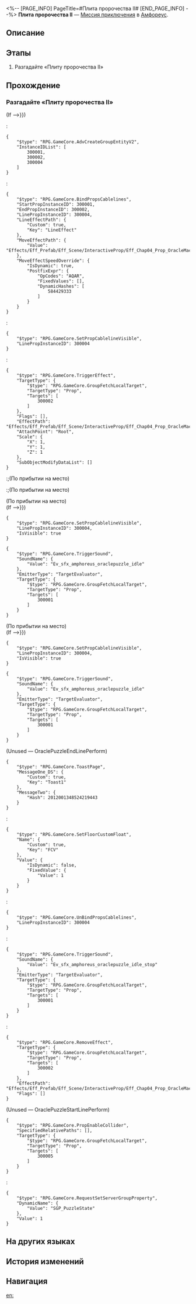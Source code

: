 <%-- [PAGE_INFO]
PageTitle=#Плита пророчества II#
[END_PAGE_INFO] --%>
{{Дополнить|Диалоги.}}
{{Миссия Инфобокс
|id              = 8030121
|Название        = 
|Изображение     = Миссия Плита пророчества II.png
|Тип             = Миссия приключения
|Событие         = 
|Глава           = 
|Условия         = 
|Персонажи       = Первопроходец
|СтартЛокация    = [[Амфореус]] — [[Плита пророчества II]]
|Мир             = Амфореус
|Предыдущая      = 
|Следующая       = 
|Награды         = 
}}
'''Плита пророчества II''' — [[Миссия приключения]] в [[Амфореус]].

==Описание==
{{Описание|<!--официальное описание из Перекрёстка судеб-->}}

==Этапы==
# Разгадайте «Плиту пророчества II»

==Прохождение==
{{Дополнить}}
===Разгадайте «Плиту пророчества II»===
{{Описание миссии|тип=Миссия приключения|локация=Плита пророчества II|Все комнаты гипогея надёжно запечатаны. Эта находится под защитой плиты пророчества. Продолжить путь можно, лишь решив головоломку.}}
{{Диалог Начало}}
;(If {{cx}}{{subst:void|<!--{"$type":"RPG.GameCore.ByCompareGroupProperty","DynamicName":{"Value":"SGP_PuzzleState"}}-->}})
:<pre>{
	"$type": "RPG.GameCore.AdvCreateGroupEntityV2",
	"InstanceIDList": [
		300001,
		300002,
		300004
	]
}</pre>
:<pre>{
	"$type": "RPG.GameCore.BindPropsCablelines",
	"StartPropInstanceID": 300001,
	"EndPropInstanceID": 300002,
	"LinePropInstanceID": 300004,
	"LineEffectPath": {
		"Custom": true,
		"Key": "LineEffect"
	},
	"MoveEffectPath": {
		"Value": "Effects/Eff_Prefab/Eff_Scene/InteractiveProp/Eff_Chap04_Prop_OracleMachine_01_Ball_Lod0.prefab"
	},
	"MoveEffectSpeedOverride": {
		"IsDynamic": true,
		"PostfixExpr": {
			"OpCodes": "AQAR",
			"FixedValues": [],
			"DynamicHashes": [
				584429333
			]
		}
	}
}</pre>
:<pre>{
	"$type": "RPG.GameCore.SetPropCablelineVisible",
	"LinePropInstanceID": 300004
}</pre>
:<pre>{
	"$type": "RPG.GameCore.TriggerEffect",
	"TargetType": {
		"$type": "RPG.GameCore.GroupFetchLocalTarget",
		"TargetType": "Prop",
		"Targets": [
			300002
		]
	},
	"Flags": [],
	"EffectPath": "Effects/Eff_Prefab/Eff_Scene/InteractiveProp/Eff_Chap04_Prop_OracleMachine_01_Hint_Lod0.prefab",
	"AttachPoint": "Root",
	"Scale": {
		"X": 1,
		"Y": 1,
		"Z": 1
	},
	"SubObjectModifyDataList": []
}</pre>
:;(По прибытии на место)
:;(По прибытии на место)

;(По прибытии на место)
;(If {{cx}}{{subst:void|<!--{"$type":"RPG.GameCore.ByCompareTarget","TargetType":{"$type":"RPG.GameCore.TargetFetchAdvLocalPlayer"},"CompareType":{"$type":"RPG.GameCore.TargetFetchTaskActionTarget"}}-->}})
<pre>{
	"$type": "RPG.GameCore.SetPropCablelineVisible",
	"LinePropInstanceID": 300004,
	"IsVisible": true
}</pre>
<pre>{
	"$type": "RPG.GameCore.TriggerSound",
	"SoundName": {
		"Value": "Ev_sfx_amphoreus_oraclepuzzle_idle"
	},
	"EmitterType": "TargetEvaluator",
	"TargetType": {
		"$type": "RPG.GameCore.GroupFetchLocalTarget",
		"TargetType": "Prop",
		"Targets": [
			300001
		]
	}
}</pre>

;(По прибытии на место)
;(If {{cx}}{{subst:void|<!--{"$type":"RPG.GameCore.ByCompareTarget","TargetType":{"$type":"RPG.GameCore.TargetFetchAdvLocalPlayer"},"CompareType":{"$type":"RPG.GameCore.TargetFetchTaskActionTarget"}}-->}})
<pre>{
	"$type": "RPG.GameCore.SetPropCablelineVisible",
	"LinePropInstanceID": 300004,
	"IsVisible": true
}</pre>
<pre>{
	"$type": "RPG.GameCore.TriggerSound",
	"SoundName": {
		"Value": "Ev_sfx_amphoreus_oraclepuzzle_idle"
	},
	"EmitterType": "TargetEvaluator",
	"TargetType": {
		"$type": "RPG.GameCore.GroupFetchLocalTarget",
		"TargetType": "Prop",
		"Targets": [
			300001
		]
	}
}</pre>
;(Unused &mdash; OraclePuzzleEndLinePerform)
<pre>{
	"$type": "RPG.GameCore.ToastPage",
	"MessageOne_DS": {
		"Custom": true,
		"Key": "Toast1"
	},
	"MessageTwo": {
		"Hash": 2012001348524219443
	}
}</pre>
::<!--0.4-second delay-->
:<pre>{
	"$type": "RPG.GameCore.SetFloorCustomFloat",
	"Name": {
		"Custom": true,
		"Key": "FCV"
	},
	"Value": {
		"IsDynamic": false,
		"FixedValue": {
			"Value": 1
		}
	}
}</pre>
::<!--0.5-second delay-->
:<pre>{
	"$type": "RPG.GameCore.UnBindPropsCablelines",
	"LinePropInstanceID": 300004
}</pre>
:<pre>{
	"$type": "RPG.GameCore.TriggerSound",
	"SoundName": {
		"Value": "Ev_sfx_amphoreus_oraclepuzzle_idle_stop"
	},
	"EmitterType": "TargetEvaluator",
	"TargetType": {
		"$type": "RPG.GameCore.GroupFetchLocalTarget",
		"TargetType": "Prop",
		"Targets": [
			300001
		]
	}
}</pre>
:<pre>{
	"$type": "RPG.GameCore.RemoveEffect",
	"TargetType": {
		"$type": "RPG.GameCore.GroupFetchLocalTarget",
		"TargetType": "Prop",
		"Targets": [
			300002
		]
	},
	"EffectPath": "Effects/Eff_Prefab/Eff_Scene/InteractiveProp/Eff_Chap04_Prop_OracleMachine_01_Hint_Lod0.prefab",
	"Flags": []
}</pre>

;(Unused &mdash; OraclePuzzleStartLinePerform)
<pre>{
	"$type": "RPG.GameCore.PropEnableCollider",
	"SpecifiedRelativePaths": [],
	"TargetType": {
		"$type": "RPG.GameCore.GroupFetchLocalTarget",
		"TargetType": "Prop",
		"Targets": [
			300005
		]
	}
}</pre>
:<pre>{
	"$type": "RPG.GameCore.RequestSetServerGroupProperty",
	"DynamicName": {
		"Value": "SGP_PuzzleState"
	},
	"Value": 1
}</pre>
{{Диалог Конец}}

==На других языках==
{{На других языках
|en   = Prophecy Tablet: Room II
|zhs  = 预言算碑-房间Ⅱ
|zht  = 預言算碑-房間Ⅱ
|ja   = 預言の盤：部屋II
|ko   = 예언 비석-방Ⅱ
|es   = Tabla de la profecía: sala&nbsp;II
|fr   = Salle II de la Stèle prophétique
|ru   = Плита пророчества II
|th   = จารึกคำทำนาย: ห้อง II
|vi   = Tấm Bia Tiên Tri: Phòng II
|de   = Monument der Prophezeiung: Raum II
|id   = Prasasti Ramalan: Ruangan II
|pt   = Monumento Profético: Sala II
}}

==История изменений==
{{История изменений|3.5}}

==Навигация==
{{Миссия приключения Навбокс|Глава }}

[[en:]]
